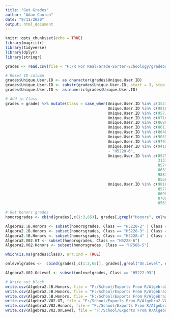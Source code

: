 ```yaml
---
title: "Get Grades"
author: "Adam Canton"
date: "9/11/2020"
output: html_document
---
```


```r
knitr::opts_chunk$set(echo = TRUE)
library(magrittr)
library(tidyverse)
library(dplyr)
library(stringr)
```


```r
grades <- read.csv(file = "F:/R For Real/Grade-Sorter-Schoology/gradebook-export.csv", sep = ",", header = TRUE)
```

```r
# Reset ID column
grades$Unique.User.ID <- as.character(grades$Unique.User.ID)
grades$Unique.User.ID <- substr(grades$Unique.User.ID, start = 3, stop = 8)
grades$Unique.User.ID <- as.numeric(grades$Unique.User.ID)
```

```r
# Add in Class
grades = grades %>% mutate(Class = case_when(Unique.User.ID %in% c(352337, 878481, 870579, 331673) ~ "H5228-2",
                                             Unique.User.ID %in% c(981660, 857004, 868920, 857028, 871969, 857496, 920079, 858512) ~ "H7566-2",
                                             Unique.User.ID %in% c(957331,864622,958238,856383,857567,874818,870315,309051,857269) ~ "H7566-3",
                                             Unique.User.ID %in% c(871629) ~ "H5228-3",
                                             Unique.User.ID %in% c(868902, 868972, 879027,869872,881141) ~ "H5228-4",
                                             Unique.User.ID %in% c(861136, 353243, 878619, 869930, 953589, 857020, 864278, 859259, 875375, 857067) ~ "H7566-4",
                                             Unique.User.ID %in% c(864878, 974459) ~ "H5231-1",
                                             Unique.User.ID %in% c(905582, 980940, 333271, 864809) ~ "H5231-2",
                                             Unique.User.ID %in% c(979311, 855985, 342699, 309921, 877332) ~ "H5231-3",
                                             Unique.User.ID %in% c(941903, 870432, 869418, 879438, 871261, 870711, 870736, 904779, 872582, 870206, 869744, 869085)
                                             ~ "H5228-6",
                                             Unique.User.ID %in% c(857504, 905811, 856395, 316633, 856403, 331368, 922230, 859993, 849098, 856945, 943048, 926002,
                                                                   313371, 324369, 857542, 320010, 338294, 856006, 864623, 853420, 950078, 857000, 354831, 846840,
                                                                   857464, 865763, 877110, 352798,857503, 349957, 857556, 331296, 857139, 845145, 925401, 310142,
                                                                   863367, 857008, 336607, 865206, 844050, 843622, 864183, 857368, 876169, 347162, 868761, 857466,
                                                                   988106, 874562, 858845, 311537, 857571, 856424, 352369, 856994, 863342, 309712, 938047, 343363,
                                                                   856893, 339554, 874579, 327120, 856928, 845766) ~ "H5222-93",
                                             Unique.User.ID %in% c(901642, 856373, 907041, 870124, 305010, 310922, 869245, 346729, 858162, 306213, 860942, 857021,
                                                                   857093, 329061, 861761, 860763, 909080, 856044, 856105, 944862, 857247, 348319, 861691, 856174,
                                                                   869804, 874481, 349012, 857778, 873179, 871954, 874560, 908381, 906582, 307026, 950527, 311916,
                                                                   870874, 880648, 975201, 952951, 868862, 944626, 870436, 858874, 873488, 870738, 856963, 871617,
                                                                   856949) ~ "H7566-5"))
```


```r
# Get honors grades
honorsgrades <- cbind(grades[,c(1:3,65)], grades[,grepl("Honors", colnames(grades))])

Algebra2.1B.Honors <- subset(honorsgrades, Class == "H5228-2" | Class == "H7566-2")
Algebra2.2B.Honors <- subset(honorsgrades, Class == "H5228-3" | Class == "H7566-3")
Algebra2.5B.Honors <- subset(honorsgrades, Class == "H5228-4" | Class == "H7566-4")
Algebra2.V02.GT <- subset(honorsgrades, Class == "H5228-6")
Algebra2.V02.Honors <- subset(honorsgrades, Class == "H7566-5")
```

```r
which(is.na(grades$Class), arr.ind = TRUE)
```

```r
onlevelgrades <-  cbind(grades[,c(1:3,65)], grades[,grepl("On.Level", colnames(grades))])

Algebra2.V02.OnLevel <- subset(onlevelgrades, Class == "H5222-93")
```

```r
# Write out block
write.csv(Algebra2.1B.Honors, file = "F:/School/Exports From R/Algebra2.1B.Honors.csv")
write.csv(Algebra2.2B.Honors, file = "F:/School/Exports From R/Algebra2.2B.Honors.csv")
write.csv(Algebra2.5B.Honors, file = "F:/School/Exports From R/Algebra2.5B.Honors.csv")
write.csv(Algebra2.V02.GT, file = "F:/School/Exports From R/Algebra2.V02.GT.csv")
write.csv(Algebra2.V02.Honors, file = "F:/School/Exports From R/Algebra2.V02.Honors.csv")
write.csv(Algebra2.V02.OnLevel, file = "F:/School/Exports From R/Algebra2.V02.OnLevel.csv")
```

